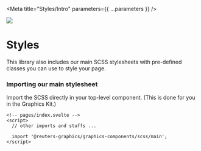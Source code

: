 
<Meta title="Styles/Intro" parameters={{ ...parameters }} />

![](https://graphics.thomsonreuters.com/style-assets/images/logos/reuters-graphics-logo/svg/graphics-logo-color-dark.svg)

# Styles

This library also includes our main SCSS stylesheets with pre-defined classes you can use to style your page.

### Importing our main stylesheet

Import the SCSS directly in your top-level component. (This is done for you in the Graphics Kit.)

```svelte
<!-- pages/index.svelte -->
<script>
  // other imports and stuffs ...

  import '@reuters-graphics/graphics-components/scss/main';
</script>
```

